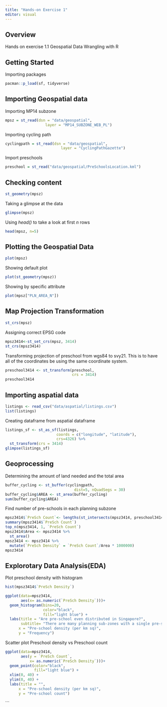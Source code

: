 ```yaml
---
title: "Hands-on Exercise 1"
editor: visual
---
```


## Overview

Hands on exercise 1.1 Geospatial Data Wrangling with R

## Getting Started

Importing packages

```r
pacman::p_load(sf, tidyverse)
```

## Importing Geospatial data

Importing MP14 subzone

```r
mpsz = st_read(dsn = "data/geospatial", 
                  layer = "MP14_SUBZONE_WEB_PL")
```

Importing cycling path

```r
cyclingpath = st_read(dsn = "data/geospatial", 
                         layer = "CyclingPathGazette")
```

Import preschools

```r
preschool = st_read("data/geospatial/PreSchoolsLocation.kml")
```

## Checking content

```r
st_geometry(mpsz)
```

Taking a glimpse at the data

```r
glimpse(mpsz)
```

Using *head()* to take a look at first *n* rows

```r
head(mpsz, n=5)
```

## Plotting the Geospatial Data

```r
plot(mpsz)
```

Showing default plot

```r
plot(st_geometry(mpsz))
```

Showing by specific attribute

```r
plot(mpsz["PLN_AREA_N"])
```

## Map Projection Transformation

```r
st_crs(mpsz)
```

Assigning correct EPSG code

```r
mpsz3414<-st_set_crs(mpsz, 3414)
st_crs(mpsz3414)
```

Transforming projection of preschool from wgs84 to svy21. This is to have all of the coordinates be using the same coordinate system.

```r
preschool3414 <- st_transform(preschool, 
                              crs = 3414)
preschool3414
```

## Importing aspatial data

```r
listings <- read_csv("data/aspatial/listings.csv")
list(listings)
```

Creating dataframe from aspatial dataframe

```r
listings_sf <- st_as_sf(listings, 
                       coords = c("longitude", "latitude"),
                       crs=4326) %>%
  st_transform(crs = 3414)
glimpse(listings_sf)
```

## Geoprocessing

Determining the amount of land needed and the total area

```r
buffer_cycling <- st_buffer(cyclingpath, 
                               dist=5, nQuadSegs = 30)
buffer_cycling$AREA <- st_area(buffer_cycling)
sum(buffer_cycling$AREA)
```

Find number of pre-schools in each planning subzone

```r
mpsz3414$`PreSch Count`<- lengths(st_intersects(mpsz3414, preschool3414))
summary(mpsz3414$`PreSch Count`)
top_n(mpsz3414, 1, `PreSch Count`)
mpsz3414$Area <- mpsz3414 %>%
  st_area()
mpsz3414 <- mpsz3414 %>%
  mutate(`PreSch Density` = `PreSch Count`/Area * 1000000)
mpsz3414
```

## Explorotary Data Analysis(EDA)

Plot preschool density with histogram

```r
hist(mpsz3414$`PreSch Density`)
```

```r
ggplot(data=mpsz3414, 
       aes(x= as.numeric(`PreSch Density`)))+
  geom_histogram(bins=20, 
                 color="black", 
                 fill="light blue") +
  labs(title = "Are pre-school even distributed in Singapore?",
       subtitle= "There are many planning sub-zones with a single pre-school, on the other hand, \nthere are two planning sub-zones with at least 20 pre-schools",
      x = "Pre-school density (per km sq)",
      y = "Frequency")
```

Scatter plot Preschool density vs Preschool count

```r
ggplot(data=mpsz3414, 
       aes(y = `PreSch Count`, 
           x= as.numeric(`PreSch Density`)))+
  geom_point(color="black", 
             fill="light blue") +
  xlim(0, 40) +
  ylim(0, 40) +
  labs(title = "",
      x = "Pre-school density (per km sq)",
      y = "Pre-school count")
```

\`\`\`

